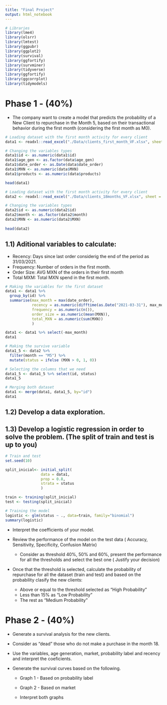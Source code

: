 ```yaml
---
title: "Final Project"
output: html_notebook
---
```


```r
# Libraries
library(lme4)
library(olsrr)
library(lmtest)
library(ggpubr)
library(ggplot2)
library(survival)
library(ggfortify)
library(survminer)
library(tidyverse)
library(ggfortify)
library(ggcorrplot)
library(tidymodels)
```


# Phase 1 - (40%)
- The company want to create a model that predicts the probability of a New Client to repurchase in the Month 5, based on their transactional behavior during the first month (considering the first month as M0).

```r
# Loading dataset with the first month activity for every client
data1 <- readxl::read_excel("./Data/clients_first_month_VF.xlsx", sheet = "db")

# Changing the variables types
data1$id <- as.numeric(data1$id)
data1$age_gen <- as.factor(data$age_gen)
data1$date_order <- as.Date(data$date_order)
data1$MXN <- as.numeric(data$MXN)
data1$products <- as.numeric(data$products)

head(data1)
```

```r
# Loading dataset with the first month activity for every client
data2 <- readxl::read_excel("./Data/clients_18months_VF.xlsx", sheet = "db")

# Changing the variables types
data2$id <- as.numeric(data2$id)
data2$month <- as.factor(data2$month)
data2$MXN <- as.numeric(data2$MXN)
  
head(data2)
```


## 1.1) Aditional variables to calculate:
  - Recency: Days since last order considerig the end of the period as 31/03/2021.
  - Frequency: Number of orders in the first month.
  - Order Size: AVG MXN of the orders in their first month
  - Total MXM: Total MXN spend in the first month.
```r
# Making the variables for the first dataset
data1 <- data1 %>% 
  group_by(id) %>% 
  summarise(max_month = max(date_order),
            recency = as.numeric(difftime(as.Date("2021-03-31"), max_month, units = "days")),
            frequency = as.numeric(n()),
            order_size = as.numeric(mean(MXN)),
            total_MXN = as.numeric(sum(MXN))
            )

data1 <- data1 %>% select(-max_month)
data1
```

```r
# Making the survive variable
data1_5 <- data2 %>% 
  filter(month == "M5") %>% 
  mutate(status = ifelse (MXN > 0, 1, 0))

# Selecting the columns that we need
data1_5 <- data1_5 %>% select(id, status)
data1_5
```

```r
# Merging both dataset
data1 <- merge(data1, data1_5, by="id")
data1
```

## 1.2) Develop a data exploration.



## 1.3) Develop a logistic regression in order to solve the problem. (The split of train and test is up to you)
```r
# Train and test
set.seed(10)

split_inicial<- initial_split(
                data = data1,
                prop = 0.8,
                strata = status
                )

train <- training(split_inicial)
test <- testing(split_inicial)

# Training the model
logistic <- glm(status ~ ., data=train, family="binomial")
summary(logistic)
```
  
- Interpret the coefficients of your model.

  
- Review the performance of the model on the test data ( Accuracy, Sensitivity, Specificity, Confusion Matrix)
  - Consider as threshold 40%, 50% and 60%,  present the performance for all the thresholds and select the best one ( Justify your decision)


- Once that the threshold is selected, calculate the probability of repurchase for all the dataset (train and test) and based on the probability clasify the new clients:
  - Above or equal to the threshold selected as "High Probability"
  - Less than 15% as "Low Probability"
  - The rest as "Medium Probability"



# Phase 2 - (40%)
- Generate a survival analysis for the new clients.
- Consider as "dead" those who do not make a purchase in the month 18.

- Use the variables, age generation, market, probability label and recency and interpret the coeficients.

- Generate the survival curves based on the following.
  - Graph 1 - Based on probability label

  - Graph 2 - Based on market

  - Interpret both graphs

